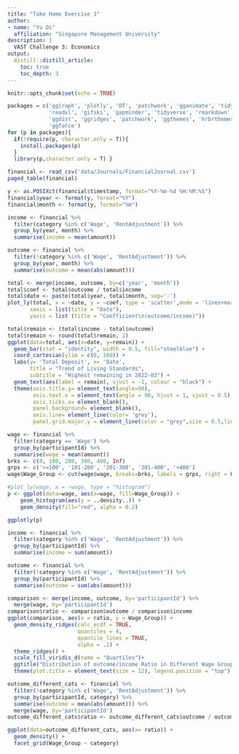 ```yaml
---
title: "Take Home Exercise 3"
author:
- name: "Yu Di"
  affiliation: "Singapore Management University"
description: |
  VAST Challenge 3: Economics
output:
  distill::distill_article:
    toc: true
    toc_depth: 3
---
```


```r
knitr::opts_chunk$set(echo = TRUE)
```

```r
packages = c('ggiraph', 'plotly', 'DT', 'patchwork', 'gganimate', 'tidyverse', 
             'readxl', 'gifski', 'gapminder', 'tidyverse', 'rmarkdown', 
             'ggdist', 'ggridges', 'patchwork', 'ggthemes', 'hrbrthemes','ggrepel', 
             'ggforce') 
for (p in packages){ 
  if(!require(p, character.only = T)){ 
    install.packages(p) 
  } 
  library(p,character.only = T) }
```

```r
financial <- read_csv('data/Journals/FinancialJournal.csv')
paged_table(financial)
```

```r
y <- as.POSIXct(financial$timestamp, format="%Y-%m-%d %H:%M:%S")
financial$year <- format(y, format="%Y")
financial$month <- format(y, format="%m")

income <- financial %>%
  filter(category %in% c('Wage', 'RentAdjustment')) %>%
  group_by(year, month) %>%
  summarise(income = mean(amount))

outcome <- financial %>%
  filter(!category %in% c('Wage', 'RentAdjustment')) %>%
  group_by(year, month) %>%
  summarise(outcome = mean(abs(amount)))

total <- merge(income, outcome, by=c('year', 'month'))
total$coef <- total$outcome / total$income
total$date <- paste(total$year, total$month, sep='-')
plot_ly(total, x = ~date, y = ~coef, type = 'scatter',mode = 'lines+markers') %>% layout(title="Trend of Living Standards", 
       xaxis = list(title = "Date"),
       yaxis = list (title = "Coefficient\n(outcome/income)"))            
```

```r
total$remain <- (total$income - total$outcome)
total$remain <- round(total$remain, 1)
ggplot(data=total, aes(x=date, y=remain)) +
  geom_bar(stat = "identity", width = 0.5, fill="steelblue") +
  coord_cartesian(ylim = c(0, 160)) + 
  labs(y= 'Total Deposit', x= 'Date',
       title = "Trend of Living Standards",
       subtitle = "Highest remaining in 2022-03") +
  geom_text(aes(label = remain), vjust = -1, colour = "black") +
  theme(axis.title.y= element_text(angle=90),
        axis.text.x = element_text(angle = 90, hjust = 1, vjust = 0.5),
        axis.ticks.x= element_blank(),
        panel.background= element_blank(), 
        axis.line= element_line(color= 'grey'), 
        panel.grid.major.y = element_line(color = "grey",size = 0.5,linetype = 2))
```

```r
wage <- financial %>%
  filter(category == 'Wage') %>%
  group_by(participantId) %>%
  summarise(wage = mean(amount))
brks <- c(0, 100, 200, 300, 400, Inf)
grps <- c('<=100', '101-200', '201-300', '301-400', '>400')
wage$Wage_Group <- cut(wage$wage, breaks=brks, labels = grps, right = FALSE)

#plot_ly(wage, x = ~wage, type = "histogram")
p <- ggplot(data=wage, aes(x=wage, fill=Wage_Group)) +
    geom_histogram(aes(y = ..density..)) + 
    geom_density(fill="red", alpha = 0.2)

ggplotly(p)
```

```r
income <- financial %>%
  filter(category %in% c('Wage', 'RentAdjustment')) %>%
  group_by(participantId) %>%
  summarise(income = sum(amount))

outcome <- financial %>%
  filter(!category %in% c('Wage', 'RentAdjustment')) %>%
  group_by(participantId) %>%
  summarise(outcome = sum(abs(amount)))

comparison <- merge(income, outcome, by='participantId') %>%
  merge(wage, by='participantId')
comparison$ratio <- comparison$outcome / comparison$income
ggplot(comparison, aes(x = ratio, y = Wage_Group)) +
  geom_density_ridges(calc_ecdf = TRUE,
                      quantiles = 4, 
                      quantile_lines = TRUE,
                      alpha = .2) +
  theme_ridges() + 
  scale_fill_viridis_d(name = "Quartiles")+
  ggtitle("Distribution of outcome/income Ratio in Different Wage Group")+
  theme(plot.title = element_text(size = 12), legend.position = "top")
```


```r
outcome_different_cats <- financial %>%
  filter(!category %in% c('Wage', 'RentAdjustment')) %>%
  group_by(participantId, category) %>%
  summarise(outcome = mean(abs(amount))) %>%
  merge(wage, by='participantId')
outcome_different_cats$ratio <- outcome_different_cats$outcome / outcome_different_cats$wage

ggplot(data=outcome_different_cats, aes(x= ratio)) + 
  geom_density() +
  facet_grid(Wage_Group ~ category)

```

